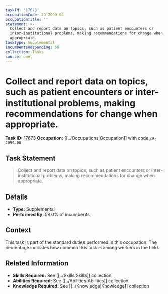 ```yaml
---
taskId: '17673'
occupationCode: 29-2099.08
occupationTitle: ''
statement: >-
  Collect and report data on topics, such as patient encounters or
  inter-institutional problems, making recommendations for change when
  appropriate.
taskType: Supplemental
incumbentsResponding: 59
collection: Tasks
source: onet
---
```

# Collect and report data on topics, such as patient encounters or inter-institutional problems, making recommendations for change when appropriate.

**Task ID:** 17673
**Occupation:** [[../Occupations|Occupation]] with code `29-2099.08`

## Task Statement

> Collect and report data on topics, such as patient encounters or inter-institutional problems, making recommendations for change when appropriate.

## Details

- **Type:** Supplemental
- **Performed By:** 59.0% of incumbents

## Context

This task is part of the standard duties performed in this occupation. The percentage indicates how common this task is among workers in the field.

## Related Information

- **Skills Required:** See [[../Skills|Skills]] collection
- **Abilities Required:** See [[../Abilities|Abilities]] collection
- **Knowledge Required:** See [[../Knowledge|Knowledge]] collection
